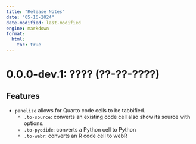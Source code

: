 ```yaml
---
title: "Release Notes"
date: "05-16-2024"
date-modified: last-modified
engine: markdown
format: 
  html:
    toc: true
---
```


# 0.0.0-dev.1: ???? (??-??-????)

## Features

- `panelize` allows for Quarto code cells to be tabbified.
   - `.to-source`: converts an existing code cell also show its source with options.
   - `.to-pyodide`: converts a Python cell to Python
   - `.to-webr`: converts an R code cell to webR
   